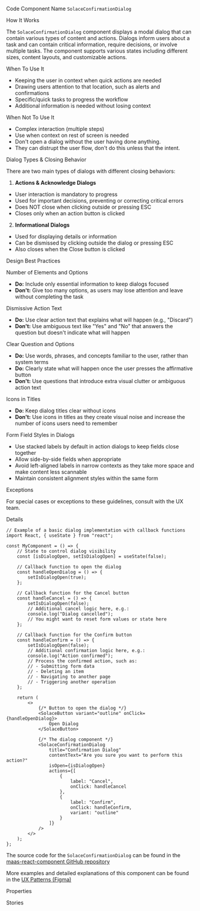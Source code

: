 
<Meta of={SolaceConfirmationDialogStories} />

<Title>Dialog</Title>

<Description of={SolaceConfirmationDialogStories} />

<Subtitle>Code Component Name</Subtitle>
`SolaceConfirmationDialog`

<Subtitle>How It Works</Subtitle>

The `SolaceConfirmationDialog` component displays a modal dialog that can contain various types of content and actions. Dialogs inform users about a task and can contain critical information, require decisions, or involve multiple tasks. The component supports various states including different sizes, content layouts, and customizable actions.

<Subtitle>When To Use It</Subtitle>

- Keeping the user in context when quick actions are needed
- Drawing users attention to that location, such as alerts and confirmations
- Specific/quick tasks to progress the workflow
- Additional information is needed without losing context

<Subtitle>When Not To Use It</Subtitle>

- Complex interaction (multiple steps)
- Use when context on rest of screen is needed
- Don't open a dialog without the user having done anything.
- They can distrupt the user flow, don't do this unless that the intent.

<Subtitle>Dialog Types & Closing Behavior</Subtitle>

There are two main types of dialogs with different closing behaviors:

1. **Actions & Acknowledge Dialogs**

- User interaction is mandatory to progress
- Used for important decisions, preventing or correcting critical errors
- Does NOT close when clicking outside or pressing ESC
- Closes only when an action button is clicked

2. **Informational Dialogs**
- Used for displaying details or information
- Can be dismissed by clicking outside the dialog or pressing ESC
- Also closes when the Close button is clicked

<Subtitle>Design Best Practices</Subtitle>

<Subtitle>Number of Elements and Options</Subtitle>

- **Do:** Include only essential information to keep dialogs focused
- **Don't:** Give too many options, as users may lose attention and leave without completing the task

<Subtitle>Dismissive Action Text</Subtitle>

- **Do:** Use clear action text that explains what will happen (e.g., "Discard")
- **Don't:** Use ambiguous text like "Yes" and "No" that answers the question but doesn't indicate what will happen

<Subtitle>Clear Question and Options</Subtitle>

- **Do:** Use words, phrases, and concepts familiar to the user, rather than system terms
- **Do:** Clearly state what will happen once the user presses the affirmative button
- **Don't:** Use questions that introduce extra visual clutter or ambiguous action text

<Subtitle>Icons in Titles</Subtitle>

- **Do:** Keep dialog titles clear without icons
- **Don't:** Use icons in titles as they create visual noise and increase the number of icons users need to remember

<Subtitle>Form Field Styles in Dialogs</Subtitle>

- Use stacked labels by default in action dialogs to keep fields close together
- Allow side-by-side fields when appropriate
- Avoid left-aligned labels in narrow contexts as they take more space and make content less scannable
- Maintain consistent alignment styles within the same form

<Subtitle>Exceptions</Subtitle>

For special cases or exceptions to these guidelines, consult with the UX team.

<Subtitle>Details</Subtitle>

```tsx
// Example of a basic dialog implementation with callback functions
import React, { useState } from "react";

const MyComponent = () => {
	// State to control dialog visibility
	const [isDialogOpen, setIsDialogOpen] = useState(false);

	// Callback function to open the dialog
	const handleOpenDialog = () => {
		setIsDialogOpen(true);
	};

	// Callback function for the Cancel button
	const handleCancel = () => {
		setIsDialogOpen(false);
		// Additional cancel logic here, e.g.:
		console.log("Dialog cancelled");
		// You might want to reset form values or state here
	};

	// Callback function for the Confirm button
	const handleConfirm = () => {
		setIsDialogOpen(false);
		// Additional confirmation logic here, e.g.:
		console.log("Action confirmed");
		// Process the confirmed action, such as:
		// - Submitting form data
		// - Deleting an item
		// - Navigating to another page
		// - Triggering another operation
	};

	return (
		<>
			{/* Button to open the dialog */}
			<SolaceButton variant="outline" onClick={handleOpenDialog}>
				Open Dialog
			</SolaceButton>

			{/* The dialog component */}
			<SolaceConfirmationDialog
				title="Confirmation Dialog"
				contentText="Are you sure you want to perform this action?"
				isOpen={isDialogOpen}
				actions={[
					{
						label: "Cancel",
						onClick: handleCancel
					},
					{
						label: "Confirm",
						onClick: handleConfirm,
						variant: "outline"
					}
				]}
			/>
		</>
	);
};
```

The source code for the `SolaceConfirmationDialog` can be found in the [maas-react-component GitHub repository](https://github.com/SolaceDev/maas-react-components/blob/main/src/components/dialog/SolaceConfirmationDialog.tsx)

More examples and detailed explanations of this component can be found in the [UX Patterns (Figma)](https://www.figma.com/file/4Y6nwn19uTNgpxzNAP5Vqe/UI-Library%3A-Patterns?node-id=1%3A3)

<Subtitle>Properties</Subtitle>

<ArgTypes of={SolaceConfirmationDialogStories} />

<Subtitle>Stories</Subtitle>

<CustomStories />
